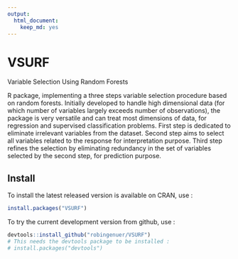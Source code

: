 ```yaml
---
output:
  html_document:
    keep_md: yes
---
```


# VSURF
Variable Selection Using Random Forests

R package, implementing a three steps variable selection procedure based on random forests.
Initially developed to handle high dimensional data (for which number of
variables largely exceeds number of observations), the package is very
versatile and can treat most dimensions of data, for regression and
supervised classification problems. First step is dedicated to eliminate
irrelevant variables from the dataset. Second step aims to select all
variables related to the response for interpretation purpose. Third step
refines the selection by eliminating redundancy in the set of variables
selected by the second step, for prediction purpose.

## Install

To install the latest released version is available on CRAN, use :

```r
install.packages("VSURF")
```

To try the current development version from github, use :

```r
devtools::install_github("robingenuer/VSURF")
# This needs the devtools package to be installed :
# install.packages("devtools")
```

